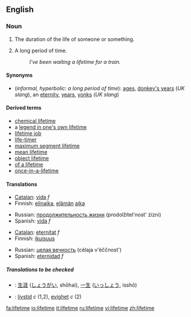 ==English==
===Noun===
{{en-noun}}

#The duration of the life of someone or something.
#{{context|informal|hyperbolic}} A long period of time.
#:''I've been waiting a lifetime for a train.''

====Synonyms====
*(''informal, hyperbolic: a long period of time''): [[ages]], [[donkey's years]] (''UK slang''), an [[eternity]], [[years]], [[yonks]] (''UK slang'')

====Derived terms====
*[[chemical lifetime]]
*a [[legend in one's own lifetime]]
*[[lifetime job]]
*[[life-timer]]
*[[maximum segment lifetime]]
*[[mean lifetime]]
*[[object lifetime]]
*[[of a lifetime]]
*[[once-in-a-lifetime]]

====Translations====
{{trans-top|duration of the life of someone or something}}
*[[Catalan]]: [[vida#Catalan|vida]] ''f''
*Finnish: [[elinaika]], [[elämä|elämän]] [[aika]]
{{trans-mid}}
*Russian: [[продолжительность жизни]] (prodolžítel'nost' żízni) {{f}} 
*Spanish: [[vida#Spanish|vida]] ''f''
{{trans-bottom}}

{{trans-top|informal, hyperbolic: a long period of time}}
*[[Catalan]]: [[eternitat]] ''f''
*Finnish: [[ikuisuus]]
{{trans-mid}}
*Russian: [[целая вечность]] (célaja v'éččnost') {{f}}
*Spanish: [[eternidad]] ''f''
{{trans-bottom}}

=====Translations to be checked=====
{{checktrans}}
*{{ttbc|Japanese}}: [[生涯]] ([[しょうがい]], shōhai), [[一生]] ([[いっしょう]], isshō)
*{{ttbc|Swedish}}: [[livstid]] ''c'' (1,2), [[evighet]] ''c'' (2)

[[fa:lifetime]]
[[io:lifetime]]
[[it:lifetime]]
[[ru:lifetime]]
[[vi:lifetime]]
[[zh:lifetime]]